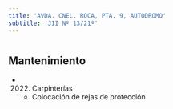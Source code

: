 ```yaml
---
title: 'AVDA. CNEL. ROCA, PTA. 9, AUTODROMO'
subtitle: 'JII Nº 13/21º'
---
```


#


## Mantenimiento

*  (2022) Carpinterías 
    + Colocación de rejas de protección



